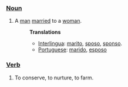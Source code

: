 ===[[Noun]]===
#A [[man]] [[marry|married]] to a [[woman]].
#:'''Translations'''
#:*[[Interlingua]]: [[marito]], [[sposo]], [[sponso]].
#:*[[Portuguese]]: [[marido]], [[esposo]]
===[[Verb]]===
#To conserve, to nurture, to farm.